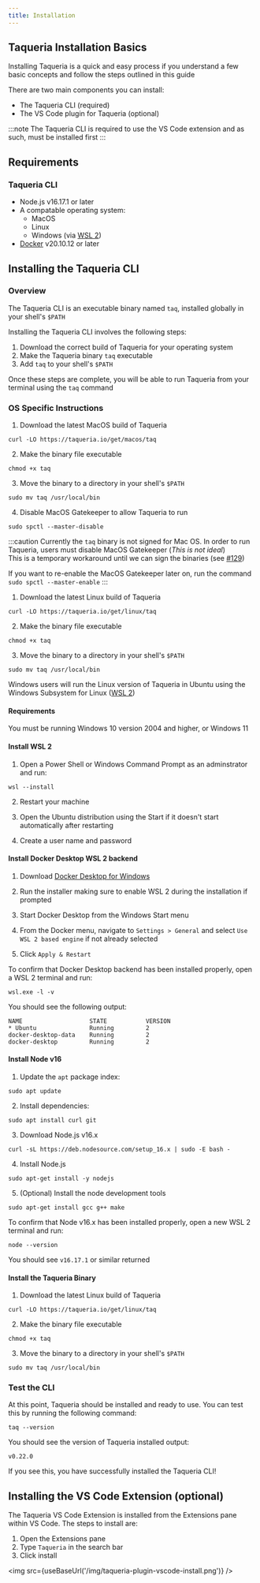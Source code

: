 ```yaml
---
title: Installation
---
```



<!-- -----
Content Type: How-to Guide

Purpose: To guide a developer through the process of installing the Taqueria CLI, basic plugins, and the VS Code Extension 

Audience: Novice to intermediate developers with a basic understanding of Taqueria and CLI usage

Goal: To provide a simple, easy, and reliable installation process for developers to follow so there is minimal churn due to frustration or an inability to use the product due to installation or configuration issues

Questions:
- What do you need to understand about Taqueria to understand the installion process?
- What options are there for installing Taqueria?
- What are the exact steps a user will need to follow for each OS?
- What are the most frequent friction points new users will have?

----- -->

## Taqueria Installation Basics

Installing Taqueria is a quick and easy process if you understand a few basic concepts and follow the steps outlined in this guide

There are two main components you can install:

- The Taqueria CLI (required)
- The VS Code plugin for Taqueria (optional)

:::note
The Taqueria CLI is required to use the VS Code extension and as such, must be installed first
:::

## Requirements

### Taqueria CLI

- Node.js v16.17.1 or later
- A compatable operating system:
  - MacOS
  - Linux
  - Windows (via [WSL 2](https://docs.microsoft.com/en-us/windows/wsl/))
- [Docker](https://www.docker.com/) v20.10.12 or later


## Installing the Taqueria CLI

### Overview

The Taqueria CLI is an executable binary named `taq`, installed globally in your shell's `$PATH`

Installing the Taqueria CLI involves the following steps:

1. Download the correct build of Taqueria for your operating system
2. Make the Taqueria binary `taq` executable
3. Add `taq` to your shell's `$PATH`

Once these steps are complete, you will be able to run Taqueria from your terminal using the `taq` command

### OS Specific Instructions

<Tabs groupId="operating-systems">
<TabItem value="mac" label="MacOS">

1. Download the latest MacOS build of Taqueria

```shell
curl -LO https://taqueria.io/get/macos/taq
```

2. Make the binary file executable

```shell
chmod +x taq
```

3. Move the binary to a directory in your shell's `$PATH`

```shell
sudo mv taq /usr/local/bin
````

4. Disable MacOS Gatekeeper to allow Taqueria to run

```shell
sudo spctl --master-disable
```

:::caution
Currently the `taq` binary is not signed for Mac OS. In order to run Taqueria, users must disable MacOS Gatekeeper (*This is not ideal*)  
This is a temporary workaround until we can sign the binaries (see [#129](https://github.com/ecadlabs/taqueria/issues/129))

If you want to re-enable the MacOS Gatekeeper later on, run the command  
`sudo spctl --master-enable`
:::

</TabItem>
<TabItem value="lnx" label="Linux">

1. Download the latest Linux build of Taqueria

```shell
curl -LO https://taqueria.io/get/linux/taq
```

2. Make the binary file executable

```shell
chmod +x taq
```

3. Move the binary to a directory in your shell's `$PATH`

```shell
sudo mv taq /usr/local/bin
```

</TabItem>
<TabItem value="win" label="Windows">

Windows users will run the Linux version of Taqueria in Ubuntu using the Windows Subsystem for Linux ([WSL 2](https://docs.microsoft.com/en-us/windows/wsl/install))

#### Requirements

You must be running Windows 10 version 2004 and higher, or Windows 11

#### Install WSL 2

1. Open a Power Shell or Windows Command Prompt as an adminstrator and run:
  
  ```shell
  wsl --install
  ```

2. Restart your machine

3. Open the Ubuntu distribution using the Start if it doesn't start automatically after restarting

4. Create a user name and password

#### Install Docker Desktop WSL 2 backend

1. Download [Docker Desktop for Windows](https://desktop.docker.com/win/main/amd64/Docker%20Desktop%20Installer.exe)

2. Run the installer making sure to enable WSL 2 during the installation if prompted

3. Start Docker Desktop from the Windows Start menu

4. From the Docker menu, navigate to `Settings > General` and select `Use WSL 2 based engine` if not already selected

5. Click `Apply & Restart`

To confirm that Docker Desktop backend has been installed properly, open a WSL 2 terminal and run:
```shell
wsl.exe -l -v
```

You should see the following output:

```
NAME                   STATE           VERSION 
* Ubuntu               Running         2 
docker-desktop-data    Running         2 
docker-desktop         Running         2
```

#### Install Node v16

1. Update the `apt` package index:

```shell
sudo apt update
```

2. Install dependencies:

```shell
sudo apt install curl git
```

3. Download Node.js v16.x

```shell
curl -sL https://deb.nodesource.com/setup_16.x | sudo -E bash -
```

4. Install Node.js

```shell
sudo apt-get install -y nodejs
```

5. (Optional) Install the node development tools

```shell
sudo apt-get install gcc g++ make
```

To confirm that Node v16.x has been installed properly, open a new WSL 2 terminal and run:

```shell
node --version
```

You should see `v16.17.1` or similar returned

#### Install the Taqueria Binary

1. Download the latest Linux build of Taqueria

```shell
curl -LO https://taqueria.io/get/linux/taq
```

2. Make the binary file executable

```shell
chmod +x taq
```

3. Move the binary to a directory in your shell's `$PATH`

```shell
sudo mv taq /usr/local/bin
```

</TabItem>
</Tabs>

### Test the CLI

At this point, Taqueria should be installed and ready to use. You can test this by running the following command:

```shell
taq --version
```

You should see the version of Taqueria installed output:

```shell
v0.22.0
```

If you see this, you have successfully installed the Taqueria CLI!


## Installing the VS Code Extension (optional)

The Taqueria VS Code Extension is installed from the Extensions pane within VS Code. The steps to install are:

1. Open the Extensions pane
2. Type `Taqueria` in the search bar
3. Click install

<img src={useBaseUrl('/img/taqueria-plugin-vscode-install.png')} />
